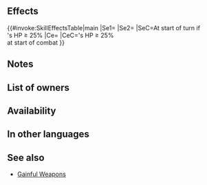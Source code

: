 {{Weapon Infobox
|tagid=SID_風の部族の金棒
|intID=3771
|image=wep_ax137
|exclusive=0
|weaponType=Axe
|cost=200
|might=10
|range=1
|effect=At start of turn, if unit's HP ≥ 25%, grants "if unit initiates combat, unit makes a guaranteed follow-up attack" and【Null Panic】to unit for 1 turn. At start of combat, if unit's HP ≥ 25%, grants Atk/Def+X to unit during combat (X = number of【Bonus】effects active on unit and【Penalty】effects active on foe, excluding stat bonuses and stat penalties, × 2, + 5).<br><br>【Null Panic】<br>If unit is inflicted with Panic (bonuses converted into penalties), neutralizes the "converts bonuses on target into penalties" effect for 1 turn. (Even though the effect is neutralized, the Panic status remains, and is treated as a Penalty status.)<br><br>【Bonus】<br>All effects that last "for 1 turn" or "that turn only." Includes bonuses granted by a skill like Rally or Hone and positive status effects (extra movement or effects like Dominance).<br><br>【Penalty】<br>All effects that last "on foe through its next action." Includes penalties inflicted by a skill like Panic or Threaten and negative status effects (preventing counterattacks, restricting movement, or the effects of a skill like Triangle Adept or Guard).
|required=Steel Axe
|next=Wind Tribe Club+
|promotionRarity=5
|promotionTier=1
|properties=
}}
==Effects==
{{#invoke:SkillEffectsTable|main
|Se1={{SEt|Guaranteed Follow-Ups}}
|Se2={{SEt|Null Panic}}
|SeC=At start of turn if<br>{{Tgt|Unit}}'s HP ≥ 25%
|Ce={{Eft|Temporary buffs|Atk/Def|2 x {{Kp|Bonus}} effects<br>on {{Tgt|Unit}} '''&''' {{Kp|Penalty}}<br>effects on {{Tgt|Foe}}, +5<br>(exc. {{SEt|Bonuses}}<br>'''&''' {{SEt|Penalties}})}}
|CeC={{Tgt|Unit}}'s HP ≥ 25%<br>at start of combat
}}
==Notes==
{{Guaranteed Follow-Ups}}
{{Null Panic}}
{{Temporary buffs}}
{{EffectfromBonus|temporary buffs|nonStat=1}}
{{EffectfromPenalty|temporary buffs|nonStat=1}}
==List of owners==
{{Skill Hero List}}
==Availability==
{{PassiveFocusList}}
{{PassiveDistributionList}}
{{PassiveCombatManualList}}
==In other languages==
{{OtherLanguages
|japanese=風の部族の金棒
|german=Windkeule
|spanishEU=Porra del viento
|spanishLA=Porra del viento
|french=Batte du vent
|italian=Clava del Vento
|chineseTW=風之部落的金棒
|portuguese=Clava do vento
}}
==See also==
{{See also skills|cond=Description LIKE '%number of%Bonus%effects active on%' AND (Exclusive='1' AND Name NOT LIKE '%+' AND Properties HOLDS NOT 'arcane')}}
* [[Skill families/Weapons#Gainful|Gainful Weapons]]
{{Weapons Navbox}}
